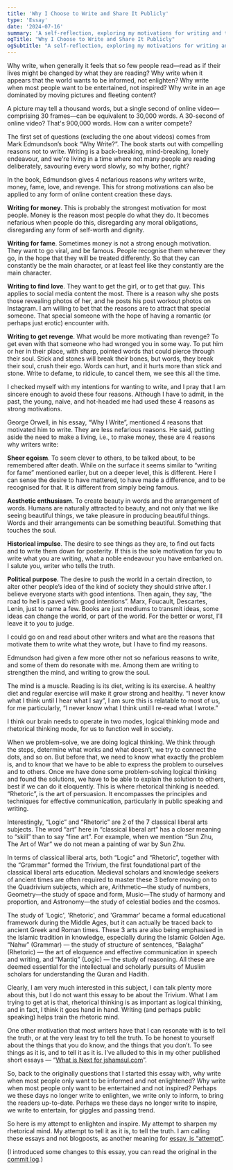 ```yaml
---
title: 'Why I Choose to Write and Share It Publicly'
type: 'Essay'
date: '2024-07-16'
summary: 'A self-reflection, exploring my motivations for writing and the personal significance it holds for me.'
ogTitle: "Why I Choose to Write and Share It Publicly"
ogSubtitle: "A self-reflection, exploring my motivations for writing and the personal significance it holds for me."
---
```


Why write, when generally it feels that so few people read—read as if their lives might be changed by what they are reading? Why write when it appears that the world wants to be informed, not enlighten? Why write when most people want to be entertained, not inspired? Why write in an age dominated by moving pictures and fleeting content?

A picture may tell a thousand words, but a single second of online video—comprising 30 frames—can be equivalent to 30,000 words. A 30-second of online video? That's 900,000 words. How can a writer compete?

The first set of questions (excluding the one about videos) comes from Mark Edmundson’s book “Why Write?”. The book starts out with compelling reasons not to write. Writing is a back-breaking, mind-breaking, lonely endeavour, and we're living in a time where not many people are reading deliberately, savouring every word slowly, so why bother, right?

In the book, Edmundson gives 4 nefarious reasons why writers write, money, fame, love, and revenge. This for strong motivations can also be applied to any form of online content creation these days.

**Writing for money**. This is probably the strongest motivation for most people. Money is the reason most people do what they do. It becomes nefarious when people do this, disregarding any moral obligations, disregarding any form of self-worth and dignity.

**Writing for fame**. Sometimes money is not a strong enough motivation. They want to go viral, and be famous. People recognise them wherever they go, in the hope that they will be treated differently. So that they can constantly be the main character, or at least feel like they constantly are the main character.

**Writing to find love**. They want to get the girl, or to get that guy. This applies to social media content the most. There is a reason why she posts those revealing photos of her, and he posts his post workout photos on Instagram. I am willing to bet that the reasons are to attract that special someone. That special someone with the hope of having a romantic (or perhaps just erotic) encounter with.

**Writing to get revenge**. What would be more motivating than revenge? To get even with that someone who had wronged you in some way. To put him or her in their place, with sharp, pointed words that could pierce through their soul. Stick and stones will break their bones, but words, they break their soul, crush their ego. Words can hurt, and it hurts more than stick and stone. Write to defame, to ridicule, to cancel them, we see this all the time.

I checked myself with my intentions for wanting to write, and I pray that I am sincere enough to avoid these four reasons. Although I have to admit, in the past, the young, naive, and hot-headed me had used these 4 reasons as strong motivations.

George Orwell, in his essay, “Why I Write”, mentioned 4 reasons that motivated him to write. They are less nefarious reasons. He said, putting aside the need to make a living, i.e., to make money, these are 4 reasons why writers write:

**Sheer egoism**. To seem clever to others, to be talked about, to be remembered after death. While on the surface it seems similar to “writing for fame” mentioned earlier, but on a deeper level, this is different. Here I can sense the desire to have mattered, to have made a difference, and to be recognised for that. It is different from simply being famous.

**Aesthetic enthusiasm**. To create beauty in words and the arrangement of words. Humans are naturally attracted to beauty, and not only that we like seeing beautiful things, we take pleasure in producing beautiful things. Words and their arrangements can be something beautiful. Something that touches the soul.

**Historical impulse**. The desire to see things as they are, to find out facts and to write them down for posterity. If this is the sole motivation for you to write what you are writing, what a noble endeavour you have embarked on. I salute you, writer who tells the truth.

**Political purpose**. The desire to push the world in a certain direction, to alter other people’s idea of the kind of society they should strive after. I believe everyone starts with good intentions. Then again, they say, “the road to hell is paved with good intentions”. Marx, Foucault, Descartes, Lenin, just to name a few. Books are just mediums to transmit ideas, some ideas can change the world, or part of the world. For the better or worst, I’ll leave it to you to judge.

I could go on and read about other writers and what are the reasons that motivate them to write what they wrote, but I have to find my reasons.

Edmundson had given a few more other not so nefarious reasons to write, and some of them do resonate with me. Among them are writing to strengthen the mind, and writing to grow the soul.

The mind is a muscle. Reading is its diet, writing is its exercise. A healthy diet and regular exercise will make it grow strong and healthy. “I never know what I think until I hear what I say”, I am sure this is relatable to most of us, for me particularly, “I never know what I think until I re-read what I wrote.” 

I think our brain needs to operate in two modes, logical thinking mode and rhetorical thinking mode, for us to function well in society.

When we problem-solve, we are doing logical thinking. We think through the steps, determine what works and what doesn’t, we try to connect the dots, and so on. But before that, we need to know what exactly the problem is, and to know that we have to be able to express the problem to ourselves and to others. Once we have done some problem-solving logical thinking and found the solutions, we have to be able to explain the solution to others, best if we can do it eloquently. This is where rhetorical thinking is needed. “Rhetoric”, is the art of persuasion. It encompasses the principles and techniques for effective communication, particularly in public speaking and writing.

Interestingly, “Logic” and “Rhetoric” are 2 of the 7 classical liberal arts subjects. The word “art” here in “classical liberal art” has a closer meaning to “skill” than to say “fine art”. For example, when we mention “Sun Zhu, The Art of War” we do not mean a painting of war by Sun Zhu.

In terms of classical liberal arts, both “Logic” and “Rhetoric”, together with the “Grammar” formed the Trivium, the first foundational part of the classical liberal arts education. Medieval scholars and knowledge seekers of ancient times are often required to master these 3 before moving on to the Quadrivium subjects, which are, Arithmetic—the study of numbers, Geometry—the study of space and form, Music—The study of harmony and proportion, and Astronomy—the study of celestial bodies and the cosmos.

The study of 'Logic', 'Rhetoric', and 'Grammar' became a formal educational framework during the Middle Ages, but it can actually be traced back to ancient Greek and Roman times. These 3 arts are also being emphasised in the Islamic tradition in knowledge, especially during the Islamic Golden Age. “Nahw” (Grammar) — the study of structure of sentences, “Balagha” (Rhetoric) — the art of eloquence and effective communication in speech and writing, and “Mantiq” (Logic) — the study of reasoning. All these are deemed essential for the intellectual and scholarly pursuits of Muslim scholars for understanding the Quran and Hadith. 

Clearly, I am very much interested in this subject, I can talk plenty more about this, but I do not want this essay to be about the Trivium.  What I am trying to get at is that, rhetorical thinking is as important as logical thinking, and in fact, I think it goes hand in hand. Writing (and perhaps public speaking) helps train the rhetoric mind.

One other motivation that most writers have that I can resonate with is to tell the truth, or at the very least try to tell the truth. To be honest to yourself about the things that you do know, and the things that you don’t. To see things as it is, and to tell it as it is. I’ve alluded to this in my other published short essays — “[What is Next for jshamsul.com](https://jshamsul.com/essays/2023-11-07-what-is-next-for-jshamsul-com)”. 

So, back to the originally questions that I started this essay with, why write when most people only want to be informed and not enlightened? Why write when most people only want to be entertained and not inspired? Perhaps we these days no longer write to enlighten, we write only to inform, to bring the readers up-to-date. Perhaps we these days no longer write to inspire, we write to entertain, for giggles and passing trend. 

So here is my attempt to enlighten and inspire. My attempt to sharpen my rhetorical mind. My attempt to tell it as it is, to tell the truth. I am calling these essays and not blogposts, as another meaning for [essay, is “attempt”](https://www.merriam-webster.com/dictionary/essay).

(I introduced some changes to this essay, you can read the original in the [commit log](https://raw.githubusercontent.com/jibone/jShamsul.com/e1b25d5d01ce1b6cf6e8a404a4dba88c54b8c75f/web/contents/essays/2024-07-16-why-i-choose-to-write.mdx).)

